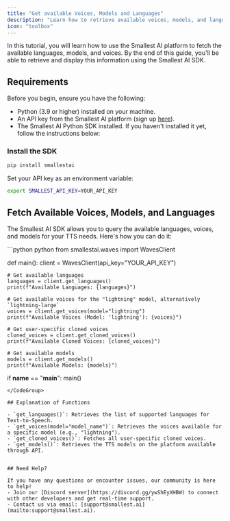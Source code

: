 ```yaml
---
title: "Get available Voices, Models and Languages"
description: "Learn how to retrieve available voices, models, and languages."
icon: "toolbox"
--- 
```


In this tutorial, you will learn how to use the Smallest AI platform to fetch the available languages, models, and voices. By the end of this guide, you'll be able to retrieve and display this information using the Smallest AI SDK.

## Requirements

Before you begin, ensure you have the following:

- Python (3.9 or higher) installed on your machine.  
- An API key from the Smallest AI platform (sign up [here](https://waves.smallest.ai)).  
- The Smallest AI Python SDK installed. If you haven't installed it yet, follow the instructions below:

### Install the SDK
```bash
pip install smallestai
```

Set your API key as an environment variable:  
```bash
export SMALLEST_API_KEY=YOUR_API_KEY
```

## Fetch Available Voices, Models, and Languages

The Smallest AI SDK allows you to query the available languages, voices, and models for your TTS needs. Here's how you can do it:  

<CodeGroup>
```python python
from smallestai.waves import WavesClient

def main():
    client = WavesClient(api_key="YOUR_API_KEY")
    
    # Get available languages
    languages = client.get_languages()
    print(f"Available Languages: {languages}")
    
    # Get available voices for the "lightning" model, alternatively `lightning-large`
    voices = client.get_voices(model="lightning")
    print(f"Available Voices (Model: 'lightning'): {voices}")
    
    # Get user-specific cloned voices
    cloned_voices = client.get_cloned_voices()
    print(f"Available Cloned Voices: {cloned_voices}")
    
    # Get available models
    models = client.get_models()
    print(f"Available Models: {models}")

if __name__ == "__main__":
    main()
```
</CodeGroup>

## Explanation of Functions

- `get_languages()`: Retrieves the list of supported languages for Text-to-Speech.  
- `get_voices(model="model_name")`: Retrieves the voices available for a specific model (e.g., "lightning").  
- `get_cloned_voices()`: Fetches all user-specific cloned voices.  
- `get_models()`: Retrieves the TTS models on the platform available through API.  


## Need Help?

If you have any questions or encounter issues, our community is here to help!  
- Join our [Discord server](https://discord.gg/ywShEyXHBW) to connect with other developers and get real-time support.  
- Contact us via email: [support@smallest.ai](mailto:support@smallest.ai).  